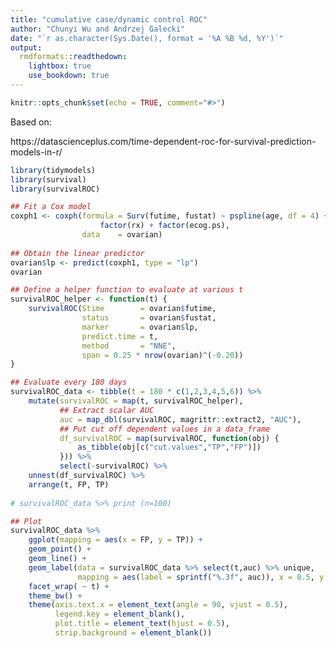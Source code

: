 ```yaml
---
title: "cumulative case/dynamic control ROC"
author: "Chunyi Wu and Andrzej Galecki"
date: "`r as.character(Sys.Date(), format = '%A %B %d, %Y')`"
output:
  rmdformats::readthedown:
    lightbox: true
    use_bookdown: true 
---
```


```r
knitr::opts_chunk$set(echo = TRUE, comment="#>")
```

Based on:

https://datascienceplus.com/time-dependent-roc-for-survival-prediction-models-in-r/

```r
library(tidymodels)
library(survival)
library(survivalROC)

## Fit a Cox model
coxph1 <- coxph(formula = Surv(futime, fustat) ~ pspline(age, df = 4) + factor(resid.ds) +
                    factor(rx) + factor(ecog.ps),
                data    = ovarian)
                
## Obtain the linear predictor
ovarian$lp <- predict(coxph1, type = "lp")
ovarian

## Define a helper function to evaluate at various t
survivalROC_helper <- function(t) {
    survivalROC(Stime        = ovarian$futime,
                status       = ovarian$fustat,
                marker       = ovarian$lp,
                predict.time = t,
                method       = "NNE",
                span = 0.25 * nrow(ovarian)^(-0.20))
}

## Evaluate every 180 days
survivalROC_data <- tibble(t = 180 * c(1,2,3,4,5,6)) %>%
    mutate(survivalROC = map(t, survivalROC_helper),
           ## Extract scalar AUC
           auc = map_dbl(survivalROC, magrittr::extract2, "AUC"),
           ## Put cut off dependent values in a data_frame
           df_survivalROC = map(survivalROC, function(obj) {
               as_tibble(obj[c("cut.values","TP","FP")])
           })) %>%
           select(-survivalROC) %>%
    unnest(df_survivalROC) %>%
    arrange(t, FP, TP)
    
# survivalROC_data %>% print (n=100)

## Plot
survivalROC_data %>%
    ggplot(mapping = aes(x = FP, y = TP)) +
    geom_point() +
    geom_line() +
    geom_label(data = survivalROC_data %>% select(t,auc) %>% unique,
               mapping = aes(label = sprintf("%.3f", auc)), x = 0.5, y = 0.5) +
    facet_wrap( ~ t) +
    theme_bw() +
    theme(axis.text.x = element_text(angle = 90, vjust = 0.5),
          legend.key = element_blank(),
          plot.title = element_text(hjust = 0.5),
          strip.background = element_blank())
```
